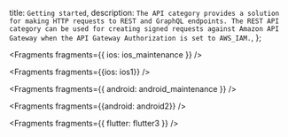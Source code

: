   title: `Getting started`,
  description: `The API category provides a solution for making HTTP requests to REST and GraphQL endpoints. The REST API category can be used for creating signed requests against Amazon API Gateway when the API Gateway Authorization is set to AWS_IAM.`,
};


<Fragments fragments={{ ios: ios_maintenance }} />


<Fragments fragments={{ios: ios1}} />


<Fragments fragments={{ android: android_maintenance }} />


<Fragments fragments={{android: android2}} />


<Fragments fragments={{ flutter: flutter3 }} />